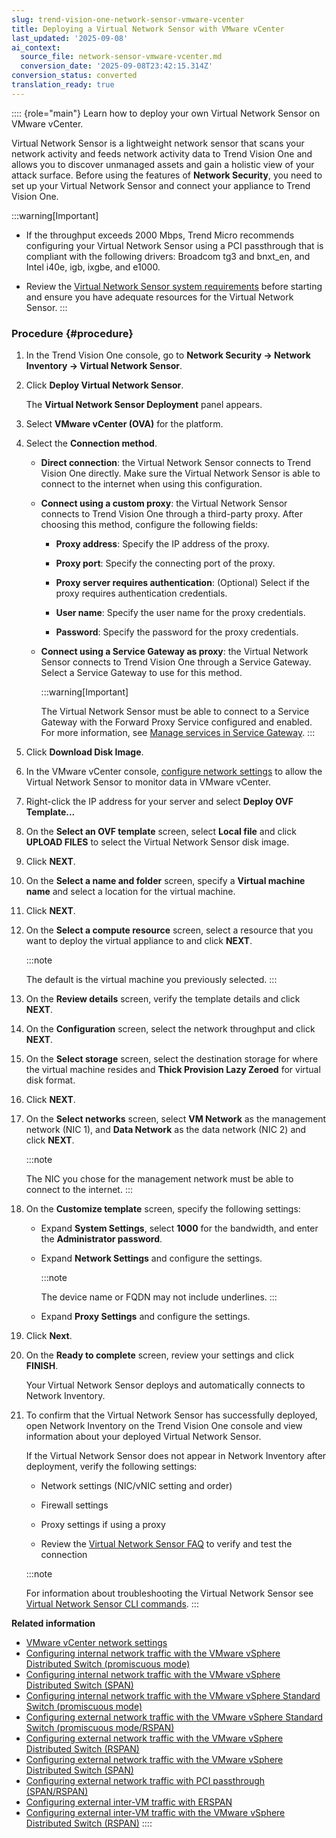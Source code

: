 ```yaml
---
slug: trend-vision-one-network-sensor-vmware-vcenter
title: Deploying a Virtual Network Sensor with VMware vCenter
last_updated: '2025-09-08'
ai_context:
  source_file: network-sensor-vmware-vcenter.md
  conversion_date: '2025-09-08T23:42:15.314Z'
conversion_status: converted
translation_ready: true
---
```


:::: {role="main"}
Learn how to deploy your own Virtual Network Sensor on VMware vCenter.

Virtual Network Sensor is a lightweight network sensor that scans your network activity and feeds network activity data to Trend Vision One and allows you to discover unmanaged assets and gain a holistic view of your attack surface. Before using the features of **Network Security**, you need to set up your Virtual Network Sensor and connect your appliance to Trend Vision One.

:::warning[Important]

- If the throughput exceeds 2000 Mbps, Trend Micro recommends configuring your Virtual Network Sensor using a PCI passthrough that is compliant with the following drivers: Broadcom tg3 and bnxt_en, and Intel i40e, igb, ixgbe, and e1000.

- Review the [Virtual Network Sensor system requirements](network-sensor-sys-reqs.mdx) before starting and ensure you have adequate resources for the Virtual Network Sensor.
:::

### Procedure {#procedure}

1.  In the Trend Vision One console, go to **Network Security → Network Inventory → Virtual Network Sensor**.

2.  Click **Deploy Virtual Network Sensor**.

    The **Virtual Network Sensor Deployment** panel appears.

3.  Select **VMware vCenter (OVA)** for the platform.

4.  Select the **Connection method**.

    - **Direct connection**: the Virtual Network Sensor connects to Trend Vision One directly. Make sure the Virtual Network Sensor is able to connect to the internet when using this configuration.

    - **Connect using a custom proxy**: the Virtual Network Sensor connects to Trend Vision One through a third-party proxy. After choosing this method, configure the following fields:

      - **Proxy address**: Specify the IP address of the proxy.

      - **Proxy port**: Specify the connecting port of the proxy.

      - **Proxy server requires authentication**: (Optional) Select if the proxy requires authentication credentials.

      - **User name**: Specify the user name for the proxy credentials.

      - **Password**: Specify the password for the proxy credentials.

    - **Connect using a Service Gateway as proxy**: the Virtual Network Sensor connects to Trend Vision One through a Service Gateway. Select a Service Gateway to use for this method.

      :::warning[Important]

      The Virtual Network Sensor must be able to connect to a Service Gateway with the Forward Proxy Service configured and enabled. For more information, see [Manage services in Service Gateway](managing-services-service-gateway.mdx).
      :::

5.  Click **Download Disk Image**.

6.  In the VMware vCenter console, [configure network settings](vsphere-st-switch-promiscuous-rspan.mdx) to allow the Virtual Network Sensor to monitor data in VMware vCenter.

7.  Right-click the IP address for your server and select **Deploy OVF Template...**

8.  On the **Select an OVF template** screen, select **Local file** and click **UPLOAD FILES** to select the Virtual Network Sensor disk image.

9.  Click **NEXT**.

10. On the **Select a name and folder** screen, specify a **Virtual machine name** and select a location for the virtual machine.

11. Click **NEXT**.

12. On the **Select a compute resource** screen, select a resource that you want to deploy the virtual appliance to and click **NEXT**.

    :::note

    The default is the virtual machine you previously selected.
    :::

13. On the **Review details** screen, verify the template details and click **NEXT**.

14. On the **Configuration** screen, select the network throughput and click **NEXT**.

15. On the **Select storage** screen, select the destination storage for where the virtual machine resides and **Thick Provision Lazy Zeroed** for virtual disk format.

16. Click **NEXT**.

17. On the **Select networks** screen, select **VM Network** as the management network (NIC 1), and **Data Network** as the data network (NIC 2) and click **NEXT**.

    :::note

    The NIC you chose for the management network must be able to connect to the internet.
    :::

18. On the **Customize template** screen, specify the following settings:

    - Expand **System Settings**, select **1000** for the bandwidth, and enter the **Administrator password**.

    - Expand **Network Settings** and configure the settings.

      :::note

      The device name or FQDN may not include underlines.
      :::

    - Expand **Proxy Settings** and configure the settings.

19. Click **Next**.

20. On the **Ready to complete** screen, review your settings and click **FINISH**.

    Your Virtual Network Sensor deploys and automatically connects to Network Inventory.

21. To confirm that the Virtual Network Sensor has successfully deployed, open Network Inventory on the Trend Vision One console and view information about your deployed Virtual Network Sensor.

    If the Virtual Network Sensor does not appear in Network Inventory after deployment, verify the following settings:

    - Network settings (NIC/vNIC setting and order)

    - Firewall settings

    - Proxy settings if using a proxy

    - Review the [Virtual Network Sensor FAQ](virtual-network-sensor-faqs.mdx) to verify and test the connection

    :::note

    For information about troubleshooting the Virtual Network Sensor see [Virtual Network Sensor CLI commands](virtual-network-sensor-cli-commands.mdx).
    :::

**Related information**

- [VMware vCenter network settings](vmware-vcenter-network-settings.md "After successfully deploying your Virtual Network Sensor, decide which network configurations to use based on your requirements.")
- [Configuring internal network traffic with the VMware vSphere Distributed Switch (promiscuous mode)](vsphere-dist-switch-promiscuous.md "Configure internal network traffic with the VMware vSphere Distributed Switch using promiscuous mode to allow Virtual Network Sensor to monitor data.")
- [Configuring internal network traffic with the VMware vSphere Distributed Switch (SPAN)](vsphere-distributed-switch-span.md "Configure internal network traffic with the VMware vSphere Distributed Switch using SPAN to allow Virtual Network Sensor to monitor data.")
- [Configuring internal network traffic with the VMware vSphere Standard Switch (promiscuous mode)](intertraffic-vsphere-promiscuous.md "Configure internal network traffic with the VMware vSphere Standard Switch in promiscuous mode to allow Virtual Network Sensor to monitor data.")
- [Configuring external network traffic with the VMware vSphere Standard Switch (promiscuous mode/RSPAN)](vsphere-st-switch-promiscuous-rspan.md "Configure network settings in VMware vCenter to allow Virtual Network Sensor to monitor data.")
- [Configuring external network traffic with the VMware vSphere Distributed Switch (RSPAN)](external-vsphere-switch-rspan.md "Configure external network traffic with the VMware vSphere Distributed Switch using RSPAN to allow Virtual Network Sensor to monitor data.")
- [Configuring external network traffic with the VMware vSphere Distributed Switch (SPAN)](external-vsphere-dist-switch-span.md "Configure external network traffic with the VMware vSphere Distributed Switch using SPAN to allow Virtual Network Sensor to monitor data.")
- [Configuring external network traffic with PCI passthrough (SPAN/RSPAN)](external-pci-passthrough-rspan.md "Configure external network traffic with a PCI passthrough using SPAN or RSPAN to allow Virtual Network Sensor to monitor data.")
- [Configuring external inter-VM traffic with ERSPAN](external-inter-erspan.md "Configure network settings in VMware vCenter to allow Virtual Network Sensor to monitor data.")
- [Configuring external inter-VM traffic with the VMware vSphere Distributed Switch (RSPAN)](vm-vsphere-switch-rspan.md "Configure network settings in VMware vCenter to allow Virtual Network Sensor to monitor data.")
::::
